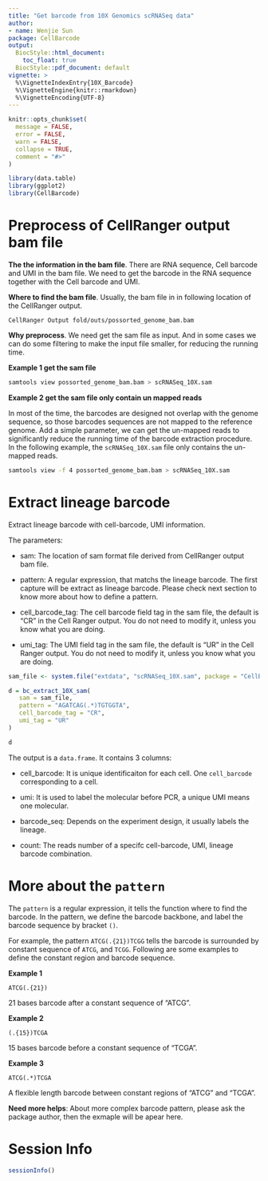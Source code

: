 ```yaml
---
title: "Get barcode from 10X Genomics scRNASeq data"
author: 
- name: Wenjie Sun
package: CellBarcode
output: 
  BiocStyle::html_document:
    toc_float: true
  BiocStyle::pdf_document: default
vignette: >
  %\VignetteIndexEntry{10X_Barcode}
  %\VignetteEngine{knitr::rmarkdown}
  %\VignetteEncoding{UTF-8}  
---
```


```r
knitr::opts_chunk$set(
  message = FALSE,
  error = FALSE,
  warn = FALSE,
  collapse = TRUE,
  comment = "#>"
)
```

```r
library(data.table)
library(ggplot2)
library(CellBarcode)
```

# Preprocess of CellRanger output bam file

**The the information in the bam file**. There are RNA sequence, Cell barcode and UMI in the bam file. We need to get the barcode in the RNA sequence together with the Cell barcode
and UMI.

**Where to find the bam file**. Usually, the bam file in in following location of the CellRanger output.

`CellRanger Output fold/outs/possorted_genome_bam.bam`

**Why preprocess**. We need get the sam file as input. And in some cases we can do some filtering to make the input file smaller, for reducing the running time.

**Example 1 get the sam file**

```bash
samtools view possorted_genome_bam.bam > scRNASeq_10X.sam
```

**Example 2 get the sam file only contain un mapped reads**

In most of the time, the barcodes are designed not overlap with the genome sequence, so those barcodes sequences are not mapped to the reference genome. Add a simple parameter, we can get the un-mapped reads to significantly reduce the running time of the barcode extraction procedure. In the following example, the `scRNASeq_10X.sam` file only contains the un-mapped reads.

```bash
samtools view -f 4 possorted_genome_bam.bam > scRNASeq_10X.sam
```

# Extract lineage barcode

Extract lineage barcode with cell-barcode, UMI information.

The parameters:

- sam: The location of sam format file derived from CellRanger output bam file.

- pattern: A regular expression, that matchs the lineage barcode. The first capture will be extract as lineage barcode. Please check next section to know more about how to define a pattern.

- cell_barcode_tag: The cell barcode field tag in the sam file, the default is "CR" in the Cell Ranger output. You do not need to modify it, unless you know what you are doing.

- umi_tag: The UMI field tag in the sam file, the default is "UR" in the Cell Ranger output. You do not need to modify it, unless you know what you are doing.

```r
sam_file <- system.file("extdata", "scRNASeq_10X.sam", package = "CellBarcode")

d = bc_extract_10X_sam(
   sam = sam_file,
   pattern = "AGATCAG(.*)TGTGGTA",
   cell_barcode_tag = "CR",
   umi_tag = "UR"
)

d
```

The output is a `data.frame`. It contains 3 columns:

- cell_barcode: It is unique identificaiton for each cell. One `cell_barcode` corresponding to a cell.

- umi: It is used to label the molecular before PCR, a unique UMI means one molecular.

- barcode_seq: Depends on the experiment design, it usually labels the lineage.

- count: The reads number of a specifc cell-barcode, UMI, lineage barcode combination.

# More about the `pattern`

The `pattern` is a regular expression, it tells the function where
to find the barcode. In the pattern, we define the barcode backbone, and label the barcode sequence by bracket `()`.

For example, the pattern `ATCG(.{21})TCGG` tells the barcode is surrounded by constant sequence of `ATCG`, and `TCGG`. Following are some examples to define the constant region and barcode sequence.

**Example 1**

`ATCG(.{21})`

21 bases barcode after a constant sequence of "ATCG".

**Example 2**

`(.{15})TCGA`

15 bases barcode before a constant sequence of "TCGA".

**Example 3**

`ATCG(.*)TCGA`

A flexible length barcode between constant regions of "ATCG" and "TCGA".

**Need more helps**: About more complex barcode pattern, please ask the package author, then the exmaple will be apear here.

# Session Info

```r
sessionInfo()
```
